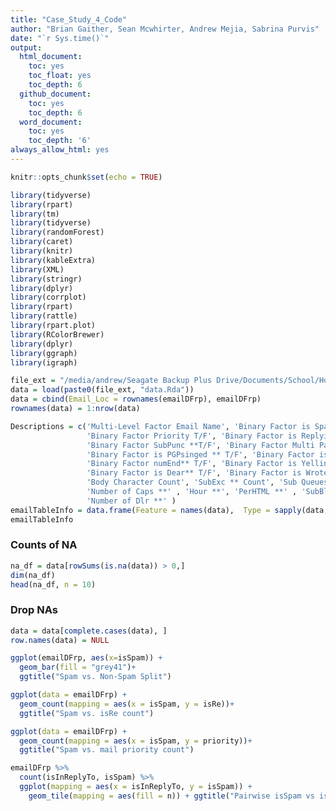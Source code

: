 ```yaml
---
title: "Case_Study_4_Code"
author: "Brian Gaither, Sean Mcwhirter, Andrew Mejia, Sabrina Purvis"
date: "`r Sys.time()`"
output:
  html_document:
    toc: yes
    toc_float: yes
    toc_depth: 6
  github_document:
    toc: yes
    toc_depth: 6
  word_document:
    toc: yes
    toc_depth: '6'
always_allow_html: yes
---
```

```r
knitr::opts_chunk$set(echo = TRUE)
```

```r
library(tidyverse)
library(rpart)
library(tm)
library(tidyverse)
library(randomForest)
library(caret)
library(knitr)
library(kableExtra)
library(XML)
library(stringr)
library(dplyr)
library(corrplot)
library(rpart)
library(rattle)
library(rpart.plot)
library(RColorBrewer)
library(dplyr)
library(ggraph)
library(igraph)

```

```r
file_ext = "/media/andrew/Seagate Backup Plus Drive/Documents/School/HomeWork/QTW/DS7333/CASE_STUDY_6/"
data = load(paste0(file_ext, "data.Rda"))
data = cbind(Email_Loc = rownames(emailDFrp), emailDFrp)
rownames(data) = 1:nrow(data) 
```

```r
Descriptions = c('Multi-Level Factor Email Name', 'Binary Factor is Spam T/F', 'Binary Factor isRe ** T/F' , 'Binary Factor has Underscore T/F' , 
                 'Binary Factor Priority T/F', 'Binary Factor is Replying T/F', 'Binary Factor Sorted Received ** T/F', 
                 'Binary Factor SubPunc **T/F', 'Binary Factor Multi Part Text T/F', 'Binary Factor Has Image in Email T/F', 
                 'Binary Factor is PGPsinged ** T/F', 'Binary Factor is SubSpamWords ** T/F', 'Binary Factor No Host ** T/F', 
                 'Binary Factor numEnd** T/F', 'Binary Factor is Yelling T/F', 'Binary Factor is Orignal Message T/F', 
                 'Binary Factor is Dear** T/F', 'Binary Factor is Wrote ** T/F', 'Email Line Count', 
                 'Body Character Count', 'SubExc ** Count', 'Sub Queues ** Count', 'Number of ATT **', 'Number of Receipts **', 
                 'Number of Caps **' , 'Hour **', 'PerHTML **' , 'SubBlanks **', 'Fowards **', 'Average word Length', 
                 'Number of Dlr **' )
emailTableInfo = data.frame(Feature = names(data),  Type = sapply(data, class), row.names = NULL, Descriptions = Descriptions)
emailTableInfo
```
### Counts of NA
```r
na_df = data[rowSums(is.na(data)) > 0,]
dim(na_df)
head(na_df, n = 10)
```

### Drop NAs 
```r
data = data[complete.cases(data), ]
row.names(data) = NULL 
```


```r
ggplot(emailDFrp, aes(x=isSpam)) +
  geom_bar(fill = "grey41")+
  ggtitle("Spam vs. Non-Spam Split")
```
```r
ggplot(data = emailDFrp) +
  geom_count(mapping = aes(x = isSpam, y = isRe))+
  ggtitle("Spam vs. isRe count")
```

```r
ggplot(data = emailDFrp) +
  geom_count(mapping = aes(x = isSpam, y = priority))+
  ggtitle("Spam vs. mail priority count")
```


```r
emailDFrp %>% 
  count(isInReplyTo, isSpam) %>%  
  ggplot(mapping = aes(x = isInReplyTo, y = isSpam)) +
    geom_tile(mapping = aes(fill = n)) + ggtitle("Pairwise isSpam vs isInReplyTo")
```